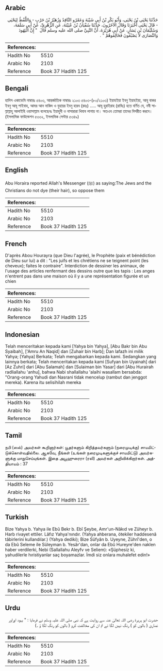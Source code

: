 ## Arabic


<div dir="rtl" lang="ar" style={{fontSize:'larger',backgroundColor:'#f8f9fa',padding:20}}>
حَدَّثَنَا يَحْيَى بْنُ يَحْيَى، وَأَبُو بَكْرِ بْنُ أَبِي شَيْبَةَ وَعَمْرٌو النَّاقِدُ وَزُهَيْرُ بْنُ حَرْبٍ - وَاللَّفْظُ لِيَحْيَى - قَالَ يَحْيَى أَخْبَرَنَا وَقَالَ الآخَرُونَ، حَدَّثَنَا سُفْيَانُ بْنُ عُيَيْنَةَ، عَنِ الزُّهْرِيِّ، عَنْ أَبِي سَلَمَةَ، وَسُلَيْمَانَ بْنِ يَسَارٍ، عَنْ أَبِي هُرَيْرَةَ، أَنَّ النَّبِيَّ صلى الله عليه وسلم قَالَ ‏ "‏ إِنَّ الْيَهُودَ وَالنَّصَارَى لاَ يَصْبُغُونَ فَخَالِفُوهُمْ ‏"‏ ‏.‏
</div>
<div style={{backgroundColor:'#f8f9fa',padding:20, marginBottom: 10}}><table> <thead> <tr> <th>References:</th> <th></th> </tr> </thead> <tbody><tr><td>Hadith No</td><td>5510</td></tr><tr><td>Arabic No</td><td>2103</td></tr><tr><td>Reference</td><td>Book 37 Hadith 125</td></tr></tbody></table></div>

## Bengali


<div dir="ltr" lang="bn" style={{fontSize:'larger',backgroundColor:'#f8f9fa',padding:20}}>
হাদিস একাডেমি নাম্বারঃ ৫৪০৩, আন্তর্জাতিক নাম্বারঃ ২১০৩ ৫৪০৩-(৮০/২১০৩) ইয়াহইয়া ইবনু ইয়াহইয়া, আবূ বাকর ইবনু আবূ শাইবাহ, আমর আন নাকিদ ও যুহায়র ইবনু হারব (রহঃ) ..... আবূ হুরাইরাহ (রাযিঃ) হতে বর্ণিত যে, নবী সাল্লাল্লাহু আলাইহি ওয়াসাল্লাম বলেছেনঃ ইয়াহুদী ও নাসারারা খিযাব লাগায় না। অতএব তোমরা তাদের বিপরীত করবে। (ইসলামিক ফাউন্ডেশন ৫৩৩২, ইসলামিক সেন্টার ৫৩৪৯)
</div>
<div style={{backgroundColor:'#f8f9fa',padding:20, marginBottom: 10}}><table> <thead> <tr> <th>References:</th> <th></th> </tr> </thead> <tbody><tr><td>Hadith No</td><td>5510</td></tr><tr><td>Arabic No</td><td>2103</td></tr><tr><td>Reference</td><td>Book 37 Hadith 125</td></tr></tbody></table></div>

## English


<div dir="ltr" lang="en" style={{fontSize:'larger',backgroundColor:'#f8f9fa',padding:20}}>
Abu Horaira reported Allah's Messenger (ﷺ) as saying:The Jews and the Christians do not dye (their hair), so oppose them
</div>
<div style={{backgroundColor:'#f8f9fa',padding:20, marginBottom: 10}}><table> <thead> <tr> <th>References:</th> <th></th> </tr> </thead> <tbody><tr><td>Hadith No</td><td>5510</td></tr><tr><td>Arabic No</td><td>2103</td></tr><tr><td>Reference</td><td>Book 37 Hadith 125</td></tr></tbody></table></div>

## French


<div dir="ltr" lang="fr" style={{fontSize:'larger',backgroundColor:'#f8f9fa',padding:20}}>
D'après Abou Hourayra (que Dieu l'agrée), le Prophète (paix et bénédiction de Dieu sur lui) a dit : "Les juifs et les chrétiens ne se teignent point (les cheveux); faites le contraire". Interdiction de dessiner les animaux, de l'usage des articles renfermant des dessins outre que les tapis : Les anges n'entrent pas dans une maison où il y a une représentation figurée et un chien
</div>
<div style={{backgroundColor:'#f8f9fa',padding:20, marginBottom: 10}}><table> <thead> <tr> <th>References:</th> <th></th> </tr> </thead> <tbody><tr><td>Hadith No</td><td>5510</td></tr><tr><td>Arabic No</td><td>2103</td></tr><tr><td>Reference</td><td>Book 37 Hadith 125</td></tr></tbody></table></div>

## Indonesian


<div dir="ltr" lang="id" style={{fontSize:'larger',backgroundColor:'#f8f9fa',padding:20}}>
Telah menceritakan kepada kami [Yahya bin Yahya], [Abu Bakr bin Abu Syaibah], ['Amru An Naqid] dan [Zuhair bin Harb]; Dan lafazh ini milik Yahya; [Yahya] Berkata; Telah mengabarkan kepada kami. Sedangkan yang lainnya berkata; Telah menceritakan kepada kami [Sufyan bin Uyainah] dari [Az Zuhri] dari [Abu Salamah] dan [Sulaiman bin Yasar] dari [Abu Hurairah radliallahu 'anhu], bahwa Nabi shallallahu 'alaihi wasallam bersabda: "Orang-orang Yahudi dan Nasrani tidak mencelup (rambut dan jenggot mereka). Karena itu selisihilah mereka
</div>
<div style={{backgroundColor:'#f8f9fa',padding:20, marginBottom: 10}}><table> <thead> <tr> <th>References:</th> <th></th> </tr> </thead> <tbody><tr><td>Hadith No</td><td>5510</td></tr><tr><td>Arabic No</td><td>2103</td></tr><tr><td>Reference</td><td>Book 37 Hadith 125</td></tr></tbody></table></div>

## Tamil


<div dir="ltr" lang="ta" style={{fontSize:'larger',backgroundColor:'#f8f9fa',padding:20}}>
நபி (ஸல்) அவர்கள் கூறினார்கள்: யூதர்களும் கிறித்தவர்களும் (நரைமுடிக்கு) சாயமிட்டுக்கொள்வதில்லை. ஆகவே, நீங்கள் (உங்கள் நரைமுடிகளுக்குச் சாயமிட்டு) அவர்களுக்கு மாறுசெய்யுங்கள். இதை அபூஹுரைரா (ரலி) அவர்கள் அறிவிக்கிறார்கள். அத்தியாயம் : 37
</div>
<div style={{backgroundColor:'#f8f9fa',padding:20, marginBottom: 10}}><table> <thead> <tr> <th>References:</th> <th></th> </tr> </thead> <tbody><tr><td>Hadith No</td><td>5510</td></tr><tr><td>Arabic No</td><td>2103</td></tr><tr><td>Reference</td><td>Book 37 Hadith 125</td></tr></tbody></table></div>

## Turkish


<div dir="ltr" lang="tr" style={{fontSize:'larger',backgroundColor:'#f8f9fa',padding:20}}>
Bize Yahya b. Yahya ile Ebû Bekr b. Ebî Şeybe, Amr'un-Nâkıd ve Züheyr b. Harb rivayet ettiler. Lâfız Yahya'nındır. (Yahya ahberana, ötekiler haddesenâ tâbirlerini kullandılar.) (Yahya dediki); Bize Süfyân b. Uyeyne, Zührî'den, o da Ebû Seleme ile Süleyman b. Yesâr'dan, onlar da Ebû Hureyre'den naklen haber verdilerki, Nebi (Sallallahu Aleyfv ve Seliem): «Şüphesiz ki, yahudilerle hıristiyanlar saç boyamazlar. İmdi siz onlara muhalefet edin!»
</div>
<div style={{backgroundColor:'#f8f9fa',padding:20, marginBottom: 10}}><table> <thead> <tr> <th>References:</th> <th></th> </tr> </thead> <tbody><tr><td>Hadith No</td><td>5510</td></tr><tr><td>Arabic No</td><td>2103</td></tr><tr><td>Reference</td><td>Book 37 Hadith 125</td></tr></tbody></table></div>

## Urdu


<div dir="rtl" lang="ur" style={{fontSize:'larger',backgroundColor:'#f8f9fa',padding:20}}>
حضرت ابو ہریرۃ رضی اللہ تعالیٰ عنہ سے روایت ہے کہ نبی صلی اللہ علیہ وسلم نے فرمایا : " یہود اوراور نصاریٰ ( بالوں کو ) رنگ نہیں لگا تے تم ان کی مخالفت کرو ( بالوں کو رنگ لگا ؤ ۔)
</div>
<div style={{backgroundColor:'#f8f9fa',padding:20, marginBottom: 10}}><table> <thead> <tr> <th>References:</th> <th></th> </tr> </thead> <tbody><tr><td>Hadith No</td><td>5510</td></tr><tr><td>Arabic No</td><td>2103</td></tr><tr><td>Reference</td><td>Book 37 Hadith 125</td></tr></tbody></table></div>